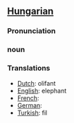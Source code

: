 ==[[Hungarian]]==
===Pronunciation===
=== noun  ===
===Translations===
*[[Dutch]]: olifant
*[[English]]: elephant
*[[French]]: 
*[[German]]:
*[[Turkish]]: fil